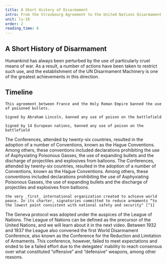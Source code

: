 ```yaml
---
title: A Short History of Disarmament
intro: From the Strasbourg Agreement to the United Nations Disarmament Machinery
unit: lu-18
order: 2
reading_time: 8
---
```


## A Short History of Disarmament

Humankind has always been perturbed by the use of particularly cruel means of war. As a result, a number of actions have been taken to restrict such use, and the establishment of the UN Disarmament Machinery is one of the greatest achievements in this direction.

## Timeline

<Timeline>

  <Event date="1675" title="Strasbourg Agreement">
  
    This agreement between France and the Holy Roman Empire banned the use of poisoned bullets.

  </Event>
  <Event date="1863" title="Lieber Code">
    
    Signed by Abraham Lincoln, banned any use of poison on the battlefield

  </Event>
  <Event date="1874" title="Brussels Declaration">
    
    Signed by 14 European nations, banned any use of poison on the battlefield

  </Event>
  <Event date="1899" title="Hague Conference 1">
    The Conferences, attended by twenty-six countries, resulted in the adoption of a number of Conventions, known as the Hague Conventions. Among others, these conventions included declarations prohibiting the use of Asphyxiating Poisonous Gasses, the use of expanding bullets and the discharge of projectiles and explosives from balloons.
  </Event>
  <Event date="1907" title="Hague Conference 2">
   The Conferences, attended by twenty-six countries, resulted in the adoption of a number of Conventions, known as the Hague Conventions. Among others, these conventions included declarations prohibiting the use of Asphyxiating Poisonous Gasses, the use of expanding bullets and the discharge of projectiles and explosives from balloons.
   </Event>
   <Event date="1919" title="Treaty of Versailles"></Event>
   <Event date="1920" title="League of Nations">
    
    the very _first_ international organization created to achieve world peace. In its charter, signatories committed to reduce armaments “to the lowest point consistent with national safety and security" [^1]

   </Event>
   <Event date="1922" title="Washington Naval Treaty"></Event>
   <Event date="1925" title="Geneva Protocol">
    The Geneva protocol was adopted under the auspices of the League of Nations. The League of Nations can be defined as the precursor of the United Nations, and we will learn about it in the next video.
   </Event>
   <Event date="1922" title="Washington Naval Treaty"></Event>
   <Event date="1927" title="Geneva Naval Conference"></Event>
   <Event date="1930" title="London Naval Treaty"></Event>
   <Event date="1932-37" title="World Disarmament conference">
    Between 1932 and 1937 the League also convened the first World Disarmament Conference, also known as the Conference for the Reduction and Limitation of Armaments. This conference, however, failed to meet expectations and ended to be a failed effort due to the delegates’ inability to reach consensus over what constituted “offensive” and “defensive” weapons, among other reasons.
   </Event>
   <Event date="1946" title="League of Nation ceases activities"></Event>

</Timeline>

[^1]: Hello world
